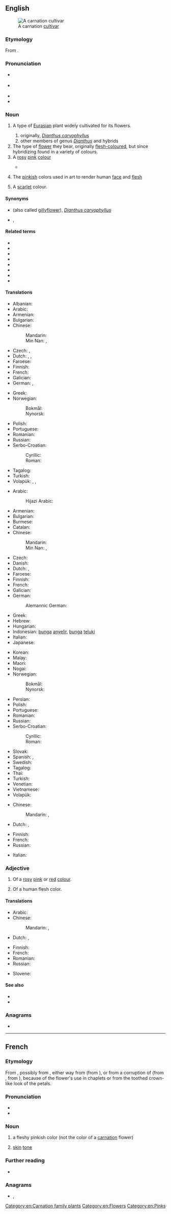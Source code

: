 ==English==
{{wikipedia}}
[[File:Gartennelke 1.jpg|right|thumb|A carnation [[cultivar]]]]

===Etymology===
{{PIE root|en|(s)ker|id=cut}}
From {{der|en|frm|carnation||person's color or complexion}}.

===Pronunciation===
* {{a|UK}} {{IPA|/kɑːˈneɪ.ʃən/|lang=en}}
* {{a|US}} {{IPA|/kɑɹˈneɪ.ʃən/|lang=en}}
* {{audio|en-us-carnation.ogg|Audio (US)|lang=en}}
* {{rhymes|eɪʃən|lang=en}}

===Noun===
{{en-noun|~}}

# {{qualifier|botany}} A type of [[Eurasian]] plant widely cultivated for its flowers.
## originally, ''[[Dianthus caryophyllus]]''
## other members of genus ''[[Dianthus]]'' and hybrids
# The type of [[flower]] they bear, originally [[flesh-coloured]], but since hybridizing found in a variety of colours.
# A [[rose|rosy]] [[pink]] [[colour]]
#: {{color panel|FFA6C9}}
#* {{quote-book
|lang=en
|year=1851
|author={{w|Herman Melville}}
|title={{w|Moby Dick}}
|section=Chapter 6
|passage=And the women of New Bedford, they bloom like their own red roses. But roses only bloom in summer; whereas the fine '''carnation''' of their cheeks is perennial as sunlight in the seventh heavens.}}
# {{lb|en|archaic}} The [[pinkish]] colors used in art to render human [[face]] and [[flesh]]
#: {{color panel|FBC5A7}}
# A [[scarlet]] colour.

====Synonyms====
* {{sense|plant, flower}} {{l|en|clove pink}} (also called [[gillyflower]]), {{qualifier|[[ancestor]] of the carnation}} ''[[Dianthus caryophyllus]]''
* {{sense|plant, flower}} {{vern|cottage pink}}, {{taxlink|Dianthus plumarius|species|noshow=1|ver=161027}}

====Related terms====
* {{l|en|carnal}}
* {{l|en|carnassial}}
* {{l|en|carnify}}
* {{l|en|carnival}}
* {{l|en|carnivore}}
* {{l|en|carnosity}}
* {{l|en|incarnadine}}
* {{l|en|incarnate}}

====Translations====
{{trans-top|plant}}
* Albanian: {{t+|sq|karafil}}
* Arabic: {{t-needed|ar}}
* Armenian: {{t+|hy|մեխակ|sc=Armn}}
* Bulgarian: {{t|bg|карамфил|m}}
* Chinese:
*: Mandarin: {{t+|cmn|康乃馨|tr=kāngnǎixīn|sc=Hani}}
*: Min Nan: {{t|nan|剪絨花|sc=Hani}}, {{t|nan|剪绒花|tr=[[chián-jiông-hoe]]|sc=Hani}}
* Czech: {{t|cs|karafiát|m}}, {{t|cs|hvozdík|m}}
* Dutch: {{t+|nl|anjer|m|f}}, {{t+|nl|anjelier|m|f}}, {{t|nl|genoffel|f}}
* Faroese: {{t|fo|nelikur|m}}
* Finnish: {{t|fi|tarhaneilikka}}
* French: {{t+|fr|œillet}}
* Galician: {{t|gl|caraveleira|f}}
* German: {{t|de|Gartennelke}}, {{t+|de|Nelke|f}}
{{trans-mid}}
* Greek: {{t+|el|γαρυφαλλιά|f|sc=Grek}}
* Norwegian:
*: Bokmål: {{t|nb|nellik|m}}
*: Nynorsk: {{t|nn|nellik|m}}
* Polish: {{t+|pl|goździk|m}}
* Portuguese: {{t+|pt|cravo|m}}
* Romanian: {{t+|ro|garoafă|f}}
* Russian: {{t+|ru|гвозди́ка|f}}
* Serbo-Croatian:
*: Cyrillic: {{t|sh|каранфил|m}}
*: Roman: {{t+|sh|karanfil|m}}
* Tagalog: {{t|tl|klabel}}
* Turkish: {{t+|tr|karanfil}}
* Volapük: {{qualifier|Dianthus caryophyllus}} {{t|vo|kariof}}, {{qualifier|Dianthus}} {{t|vo|diant}}, {{qualifier|Dianthus plumarius}} {{t|vo|plümadiant}}
{{trans-bottom}}

{{trans-top|flower}}
* Arabic: {{t+|ar|قَرَنْفُل|m}}
*: Hijazi Arabic: {{t|acw|قُرُنْفُل|m|tr=gurunful}}
* Armenian: {{t+|hy|մեխակ|sc=Armn}}
* Bulgarian: {{t|bg|карамфил|m}}
* Burmese: {{t+|my|ဇော်မွှား|sc=Mymr}}
* Catalan: {{t+|ca|clavell|m}}
* Chinese:
*: Mandarin: {{t+|cmn|康乃馨|tr=kāngnǎixīn|sc=Hani}}
*: Min Nan: {{t|nan|剪絨花|sc=Hani}}, {{t|nan|剪绒花|tr=[[chián-jiông-hoe]]|sc=Hani}}
* Czech: {{t|cs|karafiát|m}}
* Danish: {{t+|da|nellike}}
* Dutch: {{t+|nl|anjer|m|f}}, {{t+|nl|anjelier|m|f}}
* Faroese: {{t|fo|nelikur|m}}
* Finnish: {{t+|fi|neilikka}}
* French: {{t+|fr|œillet|m}}
* Galician: {{t|gl|caravel|m}}
* German: {{t+|de|Nelke|f}}
*: Alemannic German: {{t|gsw|Nägeli|n}}
* Greek: {{t+|el|γαρύφαλλο|n}}
* Hebrew: {{t+|he|ציפורן|f|tr=tzippóren|alt=צִפֹּרֶן}}
* Hungarian: {{t+|hu|szegfű}}
* Indonesian: [[bunga]] [[anyelir]], [[bunga]] [[teluki]]
* Italian: {{t+|it|garofano|m}}
* Japanese: {{t|ja|カーネーション|tr=kānēshon}}
{{trans-mid}}
* Korean: {{t+|ko|카네이션}}
* Malay: {{t|ms|bunga teluki}}
* Maori: {{t|mi|kāneihana}}
* Nogai: {{t|nog|калемпир}}
* Norwegian:
*: Bokmål: {{t|nb|nellik|m}}
*: Nynorsk: {{t|nn|nellik|m}}
* Persian: {{t+|fa|میخک|tr=mixak|sc=fa-Arab}}
* Polish: {{t+|pl|goździk|m}}
* Portuguese: {{t+|pt|cravo}}
* Romanian: {{t+|ro|garoafă|f}}
* Russian: {{t+|ru|гвозди́ка|f}}
* Serbo-Croatian:
*: Cyrillic: {{t|sh|каранфил|m}}
*: Roman: {{t+|sh|karanfil|m}}
* Slovak: {{t|sk|hrebíček|m}}
* Spanish: {{t|es|clavel|m}}, {{t|es|carnalización|f}}
* Swedish: {{t+|sv|nejlika|c}}
* Tagalog: {{t|tl|klabel}}
* Thai: {{t|th|คาร์เนชั่น|tr=kaa-nee-chân}}
* Turkish: {{t+|tr|karanfil}}
* Venetian: {{t|vec|garòfoło|m}}
* Vietnamese: {{t+|vi|cẩm chướng}}
* Volapük: {{t|vo|kariofaflor}}
{{trans-bottom}}

{{trans-top|rosy pink colour}}
* Chinese:
*: Mandarin: {{t+|cmn|粉紅色}}, {{t+|cmn|粉红色|tr=fěnhóngsè}}
* Dutch: {{t|nl|carnatie}}, {{t+|nl|vleeskleur}}
{{trans-mid}}
* Finnish: {{t|fi|neilikanpunainen}}
* French: {{t+|fr|incarnat|m}}
* Russian: {{t+|ru|теле́сный|sc=Cyrl}}
{{trans-bottom}}

{{checktrans-top}}
* Italian: {{t+check|it|carnagione}}
{{trans-mid}}
{{trans-bottom}}

===Adjective===
{{en-adj|-}}

# Of a [[rosy]] [[pink]] or [[red]] [[colour]].
# {{lb|en|archaic}} Of a human flesh color.

====Translations====
{{trans-top|colour}}
* Arabic: {{t-needed|ar}}
* Chinese:
*: Mandarin: {{t|cmn|[[粉紅色]][[的]]}}, {{t|cmn|[[粉红色]][[的]]|tr=fěnhóngsè de}}
* Dutch: {{t|nl|carnatie}}, {{t+|nl|vleeskleurig}}
{{trans-mid}}
* Finnish: {{t|fi|heleänpunainen}}
* French: {{t+|fr|incarnat}}
* Romanian: {{t+|ro|roz}}
* Russian: {{t+|ru|теле́сный|sc=Cyrl}}
{{trans-bottom}}

{{checktrans-top}}
* Slovene: {{t+check|sl|nagelj|m}}
{{trans-mid}}
{{trans-bottom}}

====See also====
* {{list:reds/en}}
* {{l|en|gypsophila}}

===Anagrams===
* {{anagrams|en|a=aacinnort|Cantorian|Carnotian}}

[[Category:en:Carnation family plants]]
[[Category:en:Flowers]]
[[Category:en:Pinks]]

----

==French==

===Etymology===
From {{etyl|frm|fr}}, possibly from {{etyl|it|fr}} {{m|it|carnagione||flesh color}}, either way from {{etyl|LL.|fr}} {{m|la|carnātiō||fleshiness}} (from {{etyl|la|fr}} {{m|la|carō||flesh}}), or from a corruption of {{m|fr|coronation}} (from {{etyl|la|fr}} {{m|la|corono|corōnāre|to crown}}, from {{m|la|corōna||crown}}), because of the flower's use in chaplets or from the toothed crown-like look of the petals.

===Pronunciation===
* {{fr-IPA}}
* {{audio|LL-Q150 (fra)-Lyokoï-carnation.wav|Audio|lang=fr}}

===Noun===
{{fr-noun|f|~}}

# {{lb|fr|uncountable}} a fleshy pinkish color (not the color of a [[#English|carnation]] flower)
# {{lb|fr|countable}} [[skin]] [[tone]]
#: {{syn|fr|teint}}

===Further reading===
* {{R:TLFi}}

===Anagrams===
* {{l|fr|connaitra}}, {{l|fr|connaîtra}}